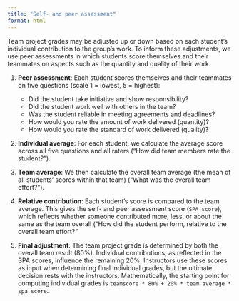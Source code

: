 ```yaml
---
title: "Self- and peer assessment"
format: html
---
```


Team project grades may be adjusted up or down based on each student’s individual contribution to the group’s work. To inform these adjustments, we use peer assessments in which students score themselves and their teammates on aspects such as the quantity and quality of their work.

::: {.callout-note title="Calculating students' individual contribution to the team project"}

1. __Peer assessment__: Each student scores themselves and their teammates on five questions (scale 1 = lowest, 5 = highest):
    - Did the student take initiative and show responsibility?
    - Did the student work well with others in the team?
    - Was the student reliable in meeting agreements and deadlines?
    - How would you rate the amount of work delivered (quantity)?
    - How would you rate the standard of work delivered (quality)?

2. __Individual average__: For each student, we calculate the average score across all five questions and all raters ("How did team members rate the student?").

3. __Team average__: We then calculate the overall team average (the mean of all students’ scores within that team) ("What was the overall team effort?").

4. __Relative contribution__: Each student’s score is compared to the team average. This gives the self- and peer assessment score (`SPA score`), which reflects whether someone contributed more, less, or about the same as the team overall ("How did the student perform, relative to the overall team effort?"

5. __Final adjustment__: The team project grade is determined by both the overall team result (80%). Individual contributions, as reflected in the SPA scores, influence the remaining 20%. Instructors use these scores as input when determining final individual grades, but the ultimate decision rests with the instructors. Mathematically, the starting point for computing individual grades is `teamscore * 80% + 20% * team average * spa score`.

:::